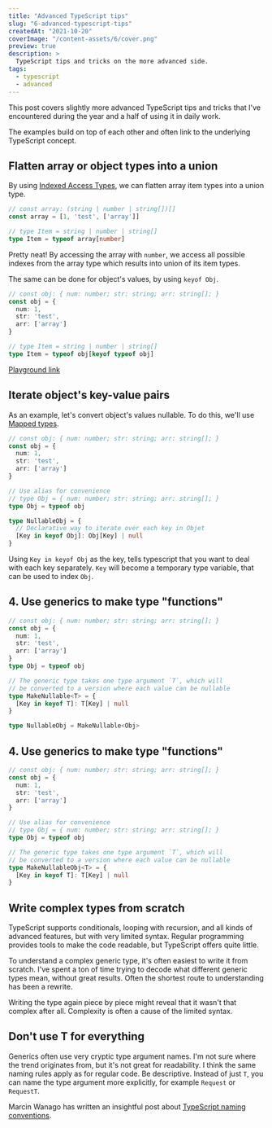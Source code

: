 ```yaml
---
title: "Advanced TypeScript tips"
slug: "6-advanced-typescript-tips"
createdAt: "2021-10-20"
coverImage: "/content-assets/6/cover.png"
preview: true
description: >
  TypeScript tips and tricks on the more advanced side.
tags:
  - typescript
  - advanced
---
```


This post covers slightly more advanced TypeScript tips and tricks that I've encountered during the year and a half of using it in daily work.

The examples build on top of each other and often link to the underlying TypeScript concept.

## Flatten array or object types into a union

By using [Indexed Access Types](https://www.typescriptlang.org/docs/handbook/2/indexed-access-types.html), we can flatten array item types into a union type.

```typescript
// const array: (string | number | string[])[]
const array = [1, 'test', ['array']]

// type Item = string | number | string[]
type Item = typeof array[number]
```

Pretty neat! By accessing the array with `number`, we access
all possible indexes from the array type which results into union of its item types.

The same can be done for object's values, by using `keyof Obj`.

```typescript
// const obj: { num: number; str: string; arr: string[]; }
const obj = {
  num: 1,
  str: 'test',
  arr: ['array']
}

// type Item = string | number | string[]
type Item = typeof obj[keyof typeof obj]
```

[Playground link](https://www.typescriptlang.org/play?#code/PTAEGMHsDsGcBdQEMBOKkE8BcoAUCUBLaAc1AB9RoBXAWwCMBTFC0A4kgbQF0BKHgFBQ4iVOgygAvKE4BGADSgA5PEYIlizkrGYl3bgIEhQ8DAAdGoAJKraUtvCKlWNBs1btSg0xeu37PoyQAGbIaJicrkwoBkZgwgigkPQAVjgA3lR0OFHMANwOKDieJAVixY4cPAUAvkIwickp9ukCoFm0OApthTgqavAaPeUy2uEYegJ1cSbmlgBqSAA21JbSJS500R6VXgaBoIsra7MWIUmpnADWjBjngedN3EA)


## Iterate object's key-value pairs

As an example, let's convert object's values nullable. To do this, we'll use [Mapped types](https://www.typescriptlang.org/docs/handbook/2/mapped-types.html).

```typescript
// const obj: { num: number; str: string; arr: string[]; }
const obj = {
  num: 1,
  str: 'test',
  arr: ['array']
}

// Use alias for convenience
// type Obj = { num: number; str: string; arr: string[]; }
type Obj = typeof obj

type NullableObj = {
  // Declarative way to iterate over each key in Objet
  [Key in keyof Obj]: Obj[Key] | null
}
```

Using `Key in keyof Obj` as the key, tells typescript that you want to deal with each key separately. `Key` will become a temporary type variable, that can be used to index `Obj`.


## 4. Use generics to make type "functions"

```typescript
// const obj: { num: number; str: string; arr: string[]; }
const obj = {
  num: 1,
  str: 'test',
  arr: ['array']
}
type Obj = typeof obj

// The generic type takes one type argument `T`, which will
// be converted to a version where each value can be nullable
type MakeNullable<T> = {
  [Key in keyof T]: T[Key] | null
}

type NullableObj = MakeNullable<Obj>
```

## 4. Use generics to make type "functions"

```typescript
// const obj: { num: number; str: string; arr: string[]; }
const obj = {
  num: 1,
  str: 'test',
  arr: ['array']
}

// Use alias for convenience
// type Obj = { num: number; str: string; arr: string[]; }
type Obj = typeof obj

// The generic type takes one type argument `T`, which will
// be converted to a version where each value can be nullable
type MakeNullableObj<T> = {
  [Key in keyof T]: T[Key] | null
}
```

## Write complex types from scratch

TypeScript supports conditionals, looping with recursion, and all kinds of advanced features, but with very limited syntax. Regular programming provides tools to make the code readable, but TypeScript offers quite little.

To understand a complex generic type, it's often easiest to write it from scratch. I've spent a ton of time trying to decode what different generic types mean, without great results. Often the shortest route to understanding has been a rewrite.

Writing the type again piece by piece might reveal that it wasn't that complex after all. Complexity is often a cause of the limited syntax.


## Don't use T for everything

Generics often use very cryptic type argument names. I'm not sure where the trend originates from, but it's not great for readability. I think the same naming rules apply as for regular code. Be descriptive. Instead of just `T`, you can name the type argument more explicitly, for example `Request` or `RequestT`.

Marcin Wanago has written an insightful post about [TypeScript naming conventions](https://wanago.io/2020/02/17/typescript-generics-discussing-naming-conventions/).
